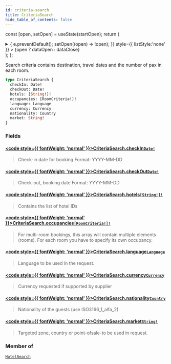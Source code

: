 ```yaml
---
id: criteria-search
title: CriteriaSearch
hide_table_of_contents: false
---
```






const [open, setOpen] = useState(startOpen);
return (
<details {...(open ? { open: true } : {})} className="details" style={{ border:'none', boxShadow:'none', background:'var(--ifm-background-color)' }}>
<summary
onClick={(e) => {
e.preventDefault();
setOpen((open) => !open);
}}
style={{ listStyle:'none' }} >
{open ? dataOpen : dataClose}
</summary>
{open && children}
</details>
);
};

Search criteria contains destination, travel dates and the number of pax in each room.

```graphql
type CriteriaSearch {
  checkIn: Date!
  checkOut: Date!
  hotels: [String!]!
  occupancies: [RoomCriteria!]!
  language: Language
  currency: Currency
  nationality: Country
  market: String!
}
```

### Fields

#### [<code style={{ fontWeight: 'normal' }}>CriteriaSearch.<b>checkIn</b></code>](#)<Bullet />[`Date!`](/api/scalars/date) <Badge class="badge badge--secondary" text="non-null"/> <Badge class="badge badge--secondary" text="scalar"/>

> Check-in date for booking
> Format: YYYY-MM-DD

#### [<code style={{ fontWeight: 'normal' }}>CriteriaSearch.<b>checkOut</b></code>](#)<Bullet />[`Date!`](/api/scalars/date) <Badge class="badge badge--secondary" text="non-null"/> <Badge class="badge badge--secondary" text="scalar"/>

> Check-out, booking date
> Format: YYYY-MM-DD

#### [<code style={{ fontWeight: 'normal' }}>CriteriaSearch.<b>hotels</b></code>](#)<Bullet />[`[String!]!`](/api/scalars/string) <Badge class="badge badge--secondary" text="non-null"/> <Badge class="badge badge--secondary" text="scalar"/>

> Contains the list of hotel IDs

#### [<code style={{ fontWeight: 'normal' }}>CriteriaSearch.<b>occupancies</b></code>](#)<Bullet />[`[RoomCriteria!]!`](/api/objects/room-criteria) <Badge class="badge badge--secondary" text="non-null"/> <Badge class="badge badge--secondary" text="object"/>

> For multi-room bookings, this array will contain multiple elements (rooms).
> For each room you have to specify its own occupancy.

#### [<code style={{ fontWeight: 'normal' }}>CriteriaSearch.<b>language</b></code>](#)<Bullet />[`Language`](/api/scalars/language) <Badge class="badge badge--secondary" text="scalar"/>

> Language to be used in the request.

#### [<code style={{ fontWeight: 'normal' }}>CriteriaSearch.<b>currency</b></code>](#)<Bullet />[`Currency`](/api/scalars/currency) <Badge class="badge badge--secondary" text="scalar"/>

> Currency requested if supported by supplier

#### [<code style={{ fontWeight: 'normal' }}>CriteriaSearch.<b>nationality</b></code>](#)<Bullet />[`Country`](/api/scalars/country) <Badge class="badge badge--secondary" text="scalar"/>

> Nationality of the guests (use ISO3166_1_alfa_2)

#### [<code style={{ fontWeight: 'normal' }}>CriteriaSearch.<b>market</b></code>](#)<Bullet />[`String!`](/api/scalars/string) <Badge class="badge badge--secondary" text="non-null"/> <Badge class="badge badge--secondary" text="scalar"/>

> Targeted zone, country or point-ofsale-to be used in request.

### Member of

[`HotelSearch`](/api/objects/hotel-search) <Badge class="badge badge--secondary" text="object"/>

